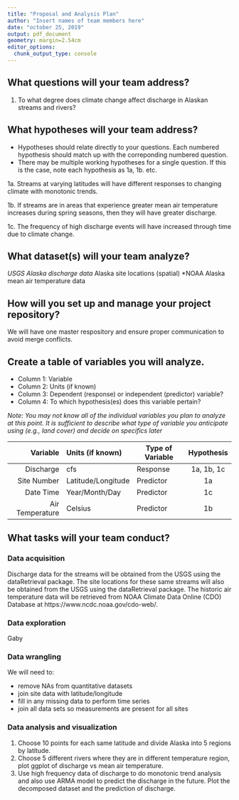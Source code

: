 ```yaml
---
title: "Proposal and Analysis Plan"
author: "Insert names of team members here"
date: "october 25, 2019"
output: pdf_document
geometry: margin=2.54cm
editor_options: 
  chunk_output_type: console
---
```


## What questions will your team address?

1. To what degree does climate change affect discharge in Alaskan streams and rivers?

## What hypotheses will your team address? 

* Hypotheses should relate directly to your questions. Each numbered hypothesis should match up with the correponding numbered question. 
* There may be multiple working hypotheses for a single question. If this is the case, note each hypothesis as 1a, 1b. etc.

1a. Streams at varying latitudes will have different responses to changing climate with monotonic trends.

1b. If streams are in areas that experience greater mean air temperature increases during spring seasons, then they will have greater discharge. 

1c. The frequency of high discharge events will have increased through time due to climate change. 


## What dataset(s) will your team analyze?

*USGS Alaska discharge data
*Alaska site locations (spatial)
*NOAA Alaska mean air temperature data


## How will you set up and manage your project repository? 

We will have one master respository and ensure proper communication to avoid merge conflicts.


## Create a table of variables you will analyze.

* Column 1: Variable
* Column 2: Units (if known)
* Column 3: Dependent (response) or independent (predictor) variable?
* Column 4: To which hypothesis(es) does this variable pertain?

*Note: You may not know all of the individual variables you plan to analyze at this point. It is sufficient to describe what type of variable you anticipate using (e.g., land cover) and decide on specifics later*

| Variable | Units (if known) | Type of Variable | Hypothesis | 
|------:|:-----|---------|:------:|
| Discharge | cfs | Response | 1a, 1b, 1c |
| Site Number | Latitude/Longitude | Predictor | 1a |
| Date Time | Year/Month/Day | Predictor | 1c |
| Air Temperature | Celsius | Predictor | 1b |


## What tasks will your team conduct? 

### Data acquisition

Discharge data for the streams will be obtained from the USGS using the dataRetrieval package. The site locations for these same streams will also be obtained from the USGS using the dataRetrieval package. The historic air temperature data will be retrieved from NOAA Climate Data Online (CDO) Database at https://www.ncdc.noaa.gov/cdo-web/.

### Data exploration
Gaby

### Data wrangling
We will need to: 

* remove NAs from quantitative datasets
* join site data with latitude/longitude
* fill in any missing data to perform time series
* join all data sets so measurements are present for all sites


### Data analysis and visualization
1.	Choose 10 points for each same latitude and divide Alaska into 5 regions by latitude.  
2.	Choose 5 different rivers where they are in different temperature region, plot ggplot of discharge vs mean air temperature. 
3.	Use high frequency data of discharge to do monotonic trend analysis and also use ARMA model to predict the discharge in the future. Plot the decomposed dataset and the prediction of discharge.